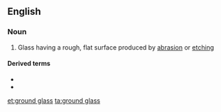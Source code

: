 {{also|ground-glass}}
==English==

===Noun===
{{wikipedia}}
{{en-noun|-}}

# Glass having a rough, flat surface produced by [[abrasion]] or [[etching]]

====Derived terms====
* {{l|en|ground glass joint}}
* {{l|en|ground glass screen}}

[[et:ground glass]]
[[ta:ground glass]]